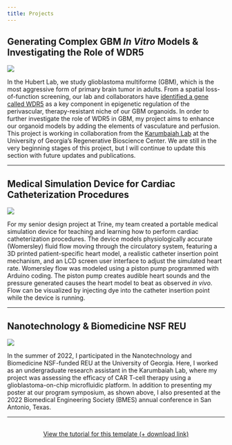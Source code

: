 ```yaml
---
title: Projects
---
```


## Generating Complex GBM *In Vitro* Models & Investigating the Role of WDR5

![](images/tme_ccf-01.jpg)

In the Hubert Lab, we study glioblastoma multiforme (GBM), which is the most aggressive form of primary brain tumor in adults. From a spatial loss-of-function screening, our lab and collaborators have [identified a gene called WDR5](https://doi.org/10.1101/gad.349803.122) as a key component in epigenetic regulation of the perivascular, therapy-resistant niche of our GBM organoids. In order to further investigate the role of WDR5 in GBM, my project aims to enhance our organoid models by adding the elements of vasculature and perfusion. This project is working in collaboration from the [Karumbaiah Lab](https://www.karumbaiahlab.org) at the University of Georgia's Regenerative Bioscience Center. We are still in the very beginning stages of this project, but I will continue to update this section with future updates and publications.

------------------------------------------------------------------------

## Medical Simulation Device for Cardiac Catheterization Procedures

![](images/cath_lab_team.jpg)

For my senior design project at Trine, my team created a portable medical simulation device for teaching and learning how to perform cardiac catheterization procedures. The device models physiologically accurate (Womersley) fluid flow moving through the circulatory system, featuring a 3D printed patient-specific heart model, a realistic catheter insertion point mechanism, and an LCD screen user interface to adjust the simulated heart rate. Womersley flow was modeled using a piston pump programmed with Arduino coding. The piston pump creates audible heart sounds and the pressure generated causes the heart model to beat as observed *in vivo*. Flow can be visualized by injecting dye into the catheter insertion point while the device is running.

------------------------------------------------------------------------

## Nanotechnology & Biomedicine NSF REU

![](images/nanobio_reu.jpg)

In the summer of 2022, I participated in the Nanotechnology and Biomedicine NSF-funded REU at the University of Georgia. Here, I worked as an undergraduate research assistant in the Karumbaiah Lab, where my project was assessing the efficacy of CAR T-cell therapy using a glioblastoma-on-chip microfluidic platform. In addition to presenting my poster at our program symposium, as shown above, I also presented at the 2022 Biomedical Engineering Society (BMES) annual conference in San Antonio, Texas.

------------------------------------------------------------------------

::: {style="margin: 30px; text-align: center;"}
<a class="btn btn-primary" href="https://www.marvinschmitt.com/blog/website-tutorial-quarto/" role="button" target="_blank" style="padding: 15px 30px;">View the tutorial for this template (+ download link)</a>
:::
